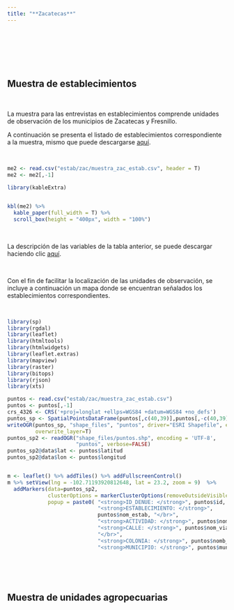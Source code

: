 ```yaml
---
title: "**Zacatecas**"
--- 
```


<br>
<br>

<div class=text-justify>


<br>
<br>

## **Muestra de establecimientos**

<br>

La muestra para las entrevistas en establecimientos comprende unidades de observación de los municipios de Zacatecas y Fresnillo.

A continuación se presenta el listado de establecimientos correspondiente a la muestra, mismo que puede descargarse [aquí](estab/zac/muestra_zac_estab.xlsx).

<br>

```r


me2 <- read.csv("estab/zac/muestra_zac_estab.csv", header = T)
me2 <- me2[,-1]

library(kableExtra)


kbl(me2) %>% 
  kable_paper(full_width = T) %>% 
  scroll_box(height = "400px", width = "100%")

```
 
<br>

La descripción de las variables de la tabla anterior, se puede descargar haciendo clic [aquí](files/denue_diccionario_de_datos.xlsx).

<br>

Con el fin de facilitar la localización de las unidades de observación, se incluye a continuación un mapa donde se encuentran señalados los establecimientos correspondientes.

<br>

```r
library(sp)
library(rgdal)
library(leaflet)
library(htmltools)
library(htmlwidgets)
library(leaflet.extras)
library(mapview)  
library(raster)
library(bitops)
library(rjson)
library(xts)

puntos <- read.csv("estab/zac/muestra_zac_estab.csv")
puntos <- puntos[,-1]
crs_4326 <- CRS('+proj=longlat +ellps=WGS84 +datum=WGS84 +no_defs')
puntos_sp <- SpatialPointsDataFrame(puntos[,c(40,39)],puntos[,-c(40,39)], proj4string = crs_4326)
writeOGR(puntos_sp, "shape_files", "puntos", driver="ESRI Shapefile", encoding = 'UTF-8',
         overwrite_layer=T)
puntos_sp2 <- readOGR("shape_files/puntos.shp", encoding = 'UTF-8',
                      "puntos", verbose=FALSE)
puntos_sp2@data$lat <- puntos$latitud
puntos_sp2@data$lon <- puntos$longitud


m <- leaflet() %>% addTiles() %>% addFullscreenControl()
m %>% setView(lng = -102.71193920812648, lat = 23.2, zoom = 9)  %>%
  addMarkers(data=puntos_sp2, 
             clusterOptions = markerClusterOptions(removeOutsideVisibleBounds = T),
             popup = paste0( "<strong>ID_DENUE: </strong>", puntos$id, "</br>",
                             "<strong>ESTABLECIMIENTO: </strong>", 
                             puntos$nom_estab, "</br>",
                             "<strong>ACTIVIDAD: </strong>", puntos$nombre_act, "</br>",
                             "<strong>CALLE: </strong>", puntos$nom_vial, 
                             "</br>",
                             "<strong>COLONIA: </strong>", puntos$nomb_asent, "</br>",
                             "<strong>MUNICIPIO: </strong>", puntos$municipio))

```

<br>
<br>
<br>

## **Muestra de unidades agropecuarias**



 
</div>